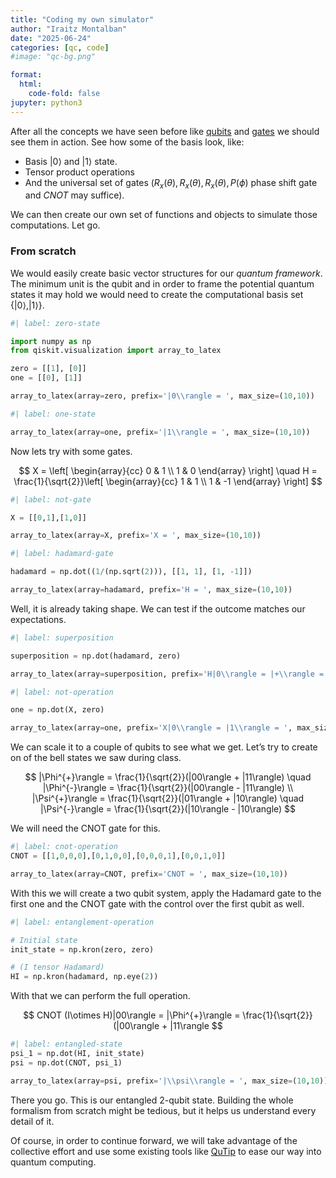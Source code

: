 ```yaml
---
title: "Coding my own simulator"
author: "Iraitz Montalban"
date: "2025-06-24"
categories: [qc, code]
#image: "qc-bg.png"

format:
  html:
    code-fold: false
jupyter: python3
---
```


After all the concepts we have seen before like [qubits](../qubits/) and [gates](../quantum-gates/) we should see them in action. See how some of the basis look, like:

* Basis $|0\rangle$ and $|1\rangle$ state.
* Tensor product operations
* And the universal set of gates ($R_x(\theta), R_x(\theta), R_x(\theta), P(\phi)$ phase shift gate and $CNOT$ may suffice).

We can then create our own set of functions and objects to simulate those computations. Let go.

### From scratch

We would easily create basic vector structures for our _quantum framework_. The minimum unit is the qubit and in order to frame the potential quantum states it may hold we would need to create the computational basis set $\{|0\rangle, |1\rangle \}$.


```python
#| label: zero-state

import numpy as np
from qiskit.visualization import array_to_latex

zero = [[1], [0]]
one = [[0], [1]]

array_to_latex(array=zero, prefix='|0\\rangle = ', max_size=(10,10))
```


```python
#| label: one-state

array_to_latex(array=one, prefix='|1\\rangle = ', max_size=(10,10))
```

Now lets try with some gates.

$$
X = \left[
\begin{array}{cc}
0 & 1 \\
1 & 0
\end{array}
\right] \quad 
H = \frac{1}{\sqrt{2}}\left[
\begin{array}{cc}
1 & 1 \\
1 & -1
\end{array}
\right]
$$

```python
#| label: not-gate

X = [[0,1],[1,0]]

array_to_latex(array=X, prefix='X = ', max_size=(10,10))
```

```python
#| label: hadamard-gate

hadamard = np.dot((1/(np.sqrt(2))), [[1, 1], [1, -1]])

array_to_latex(array=hadamard, prefix='H = ', max_size=(10,10))
```

Well, it is already taking shape. We can test if the outcome matches our expectations.

```python
#| label: superposition

superposition = np.dot(hadamard, zero)

array_to_latex(array=superposition, prefix='H|0\\rangle = |+\\rangle = ', max_size=(10,10))
```

```python
#| label: not-operation

one = np.dot(X, zero)

array_to_latex(array=one, prefix='X|0\\rangle = |1\\rangle = ', max_size=(10,10))
```

We can scale it to a couple of qubits to see what we get. Let's try to create on of the bell states we saw during class.

$$
|\Phi^{+}\rangle = \frac{1}{\sqrt{2}}(|00\rangle + |11\rangle) \quad |\Phi^{-}\rangle = \frac{1}{\sqrt{2}}(|00\rangle - |11\rangle) \\
|\Psi^{+}\rangle = \frac{1}{\sqrt{2}}(|01\rangle + |10\rangle) \quad |\Psi^{-}\rangle = \frac{1}{\sqrt{2}}(|10\rangle - |10\rangle)
$$

We will need the CNOT gate for this.

```python
#| label: cnot-operation
CNOT = [[1,0,0,0],[0,1,0,0],[0,0,0,1],[0,0,1,0]]

array_to_latex(array=CNOT, prefix='CNOT = ', max_size=(10,10))
```

With this we will create a two qubit system, apply the Hadamard gate to the first one and the CNOT gate with the control over the first qubit as well.

```python
#| label: entanglement-operation

# Initial state
init_state = np.kron(zero, zero)

# (I tensor Hadamard)
HI = np.kron(hadamard, np.eye(2))
```

With that we can perform the full operation.

$$
CNOT (I\otimes H)|00\rangle = |\Phi^{+}\rangle = \frac{1}{\sqrt{2}}(|00\rangle + |11\rangle
$$

```python
#| label: entangled-state
psi_1 = np.dot(HI, init_state)
psi = np.dot(CNOT, psi_1)

array_to_latex(array=psi, prefix='|\\psi\\rangle = ', max_size=(10,10))
```

There you go. This is our entangled 2-qubit state. Building the whole formalism from scratch might be tedious, but it helps us understand every detail of it.

Of course, in order to continue forward, we will take advantage of the collective effort and use some existing tools like [QuTip](../qutip-simulations) to ease our way into quantum computing.